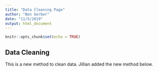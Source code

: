 ```yaml
---
title: "Data Cleaning Page"
author: "Ben Gerber"
date: "11/5/2019"
output: html_document
---
```


```r
knitr::opts_chunk$set(echo = TRUE)
```

## Data Cleaning

This is a new method to clean data. Jillian added the new method below. 
